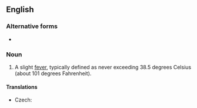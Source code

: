 ==English==
{{wikipedia}}

===Alternative forms===
* {{l|en|low grade fever}}

===Noun===
{{en-noun|head=[[low]]-[[grade]] [[fever]]}}

# {{lb|en|medicine}} A slight [[fever]], typically defined as never exceeding 38.5 degrees Celsius (about 101 degrees Fahrenheit).

====Translations====
{{trans-top|slight fever}}
* Czech: {{t|cs|subfebrilie|f}}
{{trans-mid}}
{{trans-bottom}}
